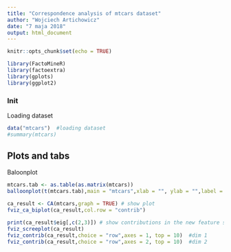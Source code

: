 ```yaml
---
title: "Correspondence analysis of mtcars dataset"
author: "Wojciech Artichowicz"
date: "7 maja 2018"
output: html_document
---
```


```r
knitr::opts_chunk$set(echo = TRUE)

library(FactoMineR)
library(factoextra)
library(gplots)
library(ggplot2)
```

### Init

Loading dataset

```r
data("mtcars")  #loading dataset
#summary(mtcars)
```

## Plots and tabs

Baloonplot

```r
mtcars.tab <- as.table(as.matrix(mtcars))
balloonplot(t(mtcars.tab),main = "mtcars",xlab = "", ylab = "",label = TRUE,show.margins = FALSE)
```
```r
ca_result <- CA(mtcars,graph = TRUE) # show plot
fviz_ca_biplot(ca_result,col.row = "contrib") 
```
```r
print(ca_result$eig[,c(2,3)]) # show contributions in the new feature space
fviz_screeplot(ca_result)
fviz_contrib(ca_result,choice = "row",axes = 1, top = 10)  #dim 1
fviz_contrib(ca_result,choice = "row",axes = 2, top = 10)  #dim 2
```